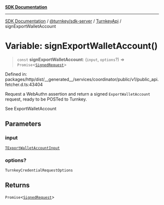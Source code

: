 [**SDK Documentation**](../../../../../README.mdx)

***

[SDK Documentation](../../../../../packages.mdx) / [@turnkey/sdk-server](../../../README.mdx) / [TurnkeyApi](../README.mdx) / signExportWalletAccount

# Variable: signExportWalletAccount()

> `const` **signExportWalletAccount**: (`input`, `options`?) => `Promise`\<[`SignedRequest`](../../../../http/type-aliases/SignedRequest.mdx)\>

Defined in: packages/http/dist/\_\_generated\_\_/services/coordinator/public/v1/public\_api.fetcher.d.ts:43404

Request a WebAuthn assertion and return a signed `ExportWalletAccount` request, ready to be POSTed to Turnkey.

See ExportWalletAccount

## Parameters

### input

[`TExportWalletAccountInput`](../type-aliases/TExportWalletAccountInput.mdx)

### options?

`TurnkeyCredentialRequestOptions`

## Returns

`Promise`\<[`SignedRequest`](../../../../http/type-aliases/SignedRequest.mdx)\>
